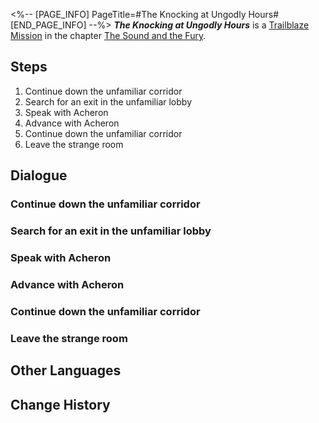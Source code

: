 <%-- [PAGE_INFO]
PageTitle=#The Knocking at Ungodly Hours#
[END_PAGE_INFO] --%>
{{Stub|Dialogue, characters, and location(s)}}
{{Mission Infobox
|id            = 1030102
|title         = 
|image         = Mission The Knocking at Ungodly Hours.png
|type          = Trailblaze
|event_name    = 
|chapter       = The Sound and the Fury
|requirements  = 
|summary       = <!--official mission summary from Fate's Atlas-->
|characters    = <!--characters that appear in this mission-->
|startLocation = <!--location as it intially appears on the mission screen-->
|world         = <!--i.e. Penacony-->
|area          = <!--i.e. A Child's Dream-->
|prev          = 
|next          = 
|exp           = 
|credits       = 
|stellarJade   = 
|other         = 
}}
'''''The Knocking at Ungodly Hours''''' is a [[Trailblaze Mission]] in the chapter [[The Sound and the Fury]].

==Steps==
# Continue down the unfamiliar corridor
# Search for an exit in the unfamiliar lobby
# Speak with Acheron
# Advance with Acheron
# Continue down the unfamiliar corridor
# Leave the strange room

<!--
==Gameplay Notes==

--><!--
==Trial Character==

-->
==Dialogue==
{{Stub Dialogue}}
{{Dialogue Start}}
:{{tx}}
{{Dialogue End}}

===Continue down the unfamiliar corridor===
{{Mission Description|type=trailblaze|location=<!--to be added-->|update|The warrior calls herself "Acheron," a Galaxy Ranger.<br />Continue to follow in her footsteps and leave this strange dream.}}
{{Dialogue Start}}
:{{tx}}
{{Dialogue End}}

===Search for an exit in the unfamiliar lobby===
{{Mission Description|type=trailblaze|location=<!--to be added-->|update|Acheron leads you to a lobby. She points out a path for you, but you see no clear path through this room.<br />Search around to find the true path.}}
{{Dialogue Start}}
:{{tx}}
{{Dialogue End}}

===Speak with Acheron===
{{Mission Description|type=trailblaze|location=<!--to be added-->|update|After a disorienting exploration, you realize that you have somehow ended up on the lobby ceiling.<br />Acheron seems to be long accustomed to this and simply points out the dreamscape exit just ahead.}}
{{Dialogue Start}}
:{{tx}}
{{Dialogue End}}

===Advance with Acheron===
{{Mission Description|type=trailblaze|location=<!--to be added-->|update|Acheron guides you through a magnificent dreamscape. It seems that the exit is just ahead.}}
{{Dialogue Start}}
:{{tx}}
{{Dialogue End}}

===Continue down the unfamiliar corridor===
{{Mission Description|type=trailblaze|location=<!--to be added-->|update|Acheron leads you to a door. Is this the dreamscape exit?}}
{{Dialogue Start}}
:{{tx}}
{{Dialogue End}}

===Leave the strange room===
{{Mission Description|type=trailblaze|location=<!--to be added-->|update|This warp jump is quite unusual. In the blink of an eye, you transition from the comfortable couch of the Parlor Car to an unfamiliar location. A stranger awakens you, claiming that both of you coincidentally share the same dream, and offers to guide you to an exit. <br />Follow her guidance and leave this area.}}
{{Dialogue Start}}
:{{tx}}
{{Dialogue End}}

==Other Languages==
{{Other Languages
|en   = The Knocking at Ungodly Hours
|zhs  = 丑时三刻的敲门声
|zht  = 丑時三刻的敲門聲
|ja   = 丑三つ時のノック
|ko   = 1시 45분의 노크 소리
|es   = Alguien llama a la puerta en la madrugada
|fr   = Visite impromptue
|ru   = Стук в дверь ни свет ни заря
|th   = เสียงเคาะประตูรบกวนยามวิกาล
|vi   = Tiếng Gõ Cửa Vào Giờ Sửu
|de   = Das Klopfen vor Tagesanbruch
|id   = Suara Ketukan Pintu di Jam-Jam Spiritual
|pt   = Batendo nas Piores Horas
}}

==Change History==
{{Change History|2.0}}

